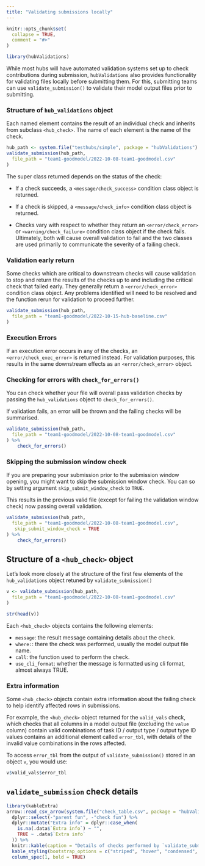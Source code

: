 ```yaml
---
title: "Validating submissions locally"
---
```


```r
knitr::opts_chunk$set(
  collapse = TRUE,
  comment = "#>"
)
```

```r
library(hubValidations)
```

While most hubs will have automated validation systems set up to check contributions during submission, `hubValidations` also provides functionality for validating files locally before submitting them.
For this, submitting teams can use `validate_submission()` to validate their model output files prior to submitting.


### Structure of `hub_validations` object


Each named element contains the result of an individual check and inherits from subclass `<hub_check>`. The name of each element is the name of the check.

```r
hub_path <- system.file("testhubs/simple", package = "hubValidations")
validate_submission(hub_path,
  file_path = "team1-goodmodel/2022-10-08-team1-goodmodel.csv"
)
```


The super class returned depends on the status of the check:

- If a check succeeds, a `<message/check_success>` condition class object is returned.

- If a check is skipped, a `<message/check_info>` condition class object is returned.

- Checks vary with respect to whether they return an `<error/check_error>` or `<warning/check_failure>` condition class object if the check fails. 
Ultimately, both will cause overall validation to fail and the two classes are used primarily to communicate the severity of a failing check.

### Validation early return

Some checks which are critical to downstream checks will cause validation to stop and return the results of the checks up to and including the critical check that failed early. 
They generally return a `<error/check_error>` condition class object.
Any problems identified will need to be resolved and the function rerun for validation to proceed further.


```r
validate_submission(hub_path,
  file_path = "team1-goodmodel/2022-10-15-hub-baseline.csv"
)
```

### Execution Errors

If an execution error occurs in any of the checks, an `<error/check_exec_error>` is returned instead. For validation purposes, this results in the same downstream effects as an `<error/check_error>` object.


### Checking for errors with `check_for_errors()`

You can check whether your file will overall pass validation checks by passing the `hub_validations` object to `check_for_errors()`. 

If validation fails, an error will be thrown and the failing checks will be summarised.

```r
validate_submission(hub_path,
  file_path = "team1-goodmodel/2022-10-08-team1-goodmodel.csv"
) %>% 
    check_for_errors()
```



### Skipping the submission window check

If you are preparing your submission prior to the submission window opening, you might want to skip the submission window check.
You can so by setting argument `skip_submit_window_check` to `TRUE`. 

This results in the previous valid file (except for failing the validation window check) now passing overall validation.

```r
validate_submission(hub_path,
  file_path = "team1-goodmodel/2022-10-08-team1-goodmodel.csv",
   skip_submit_window_check = TRUE
) %>% 
    check_for_errors()
```



## Structure of a `<hub_check>` object

Let's look more closely at the structure of the first few elements of the `hub_validations` object retuned by `validate_submission()`

```r
v <- validate_submission(hub_path,
  file_path = "team1-goodmodel/2022-10-08-team1-goodmodel.csv"
)

str(head(v))
```

Each `<hub_check>` objects contains the following elements:

- `message`: the result message containing details about the check.
- `where:`: there the check was performed, usually the model output file name.
- `call`: the function used to perform the check.
- `use_cli_format`: whether the message is formatted using cli format, almost always TRUE.

### Extra information

Some `<hub_check>` objects contain extra information about the failing check to help identify affected rows in submissions.

For example, the `<hub_check>` object returned for the `valid_vals` check, which checks that all columns in a model output file (excluding the `value` column) contain valid combinations of task ID / output type / output type ID values contains an additional element called `error_tbl`, with details of the invalid value combinations in the rows affected.

To access `error_tbl` from the output of `validate_submission()` stored in an object `v`, you would use:

```r
v$valid_vals$error_tbl
```


## `validate_submission` check details

```r
library(kableExtra)
arrow::read_csv_arrow(system.file("check_table.csv", package = "hubValidations")) %>%
  dplyr::select(-"parent fun", -"check fun") %>%
  dplyr::mutate("Extra info" = dplyr::case_when(
    is.na(.data$`Extra info`) ~ "",
    TRUE ~ .data$`Extra info`
  )) %>%
  knitr::kable(caption = "Details of checks performed by `validate_submission()`") %>%
  kable_styling(bootstrap_options = c("striped", "hover", "condensed", "responsive")) %>%
  column_spec(1, bold = TRUE)
```
